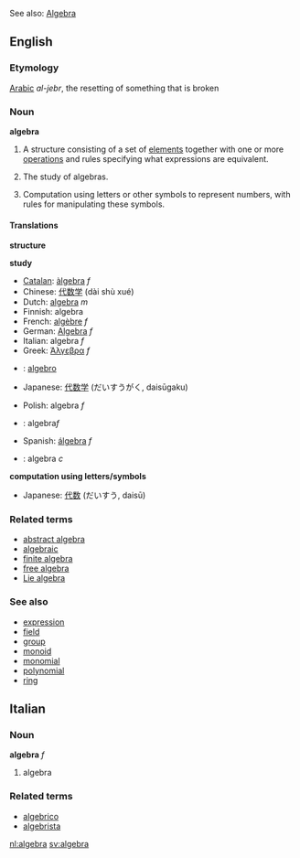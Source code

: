 See also: [[Algebra]]

{{wikipedia}}
==English==

===Etymology===
[[Arabic]] ''al-jebr'', the resetting of something that is broken

===Noun===
'''algebra'''

# <!--DefA-->{{math}} A structure consisting of a set of [[element]]s together with one or more [[operations]] and rules specifying what expressions are equivalent.
# <!--DefB-->{{math}} The study of algebras.
# <!--DefC-->Computation using letters or other symbols to represent numbers, with rules for manipulating these symbols.

====Translations====
<!--DefA-->'''structure'''
{{top}}
{{mid}}
{{bottom}}

<!--DefB-->'''study'''
{{top}}
*[[Catalan]]: [[àlgebra]] ''f''
*Chinese: [[代数学]] (dài shù xué)
*Dutch: [[algebra]] ''m''
*Finnish: algebra
*French: [[algèbre]] ''f''
*German: [[Algebra]] ''f''
*Italian: algebra ''f''
*Greek: [[Άλγεβρα]] ''f''
* {{io}} : [[algebro]]
*Japanese: [[代数学]] (だいすうがく, daisūgaku)
{{mid}}
*Polish: algebra ''f''
*{{sk}}: algebra'' f'' 
*Spanish: [[álgebra]] ''f'' 
*{{sv}}: algebra ''c''
{{bottom}}

<!--DefC-->'''computation using letters/symbols'''
{{top}}
*Japanese: [[代数]] (だいすう, daisū)
{{mid}}
{{bottom}}

===Related terms===
*[[abstract algebra]]
*[[algebraic]]
*[[finite algebra]]
*[[free algebra]]
*[[Lie algebra]]

===See also===
*[[expression]]
*[[field]]
*[[group]]
*[[monoid]]
*[[monomial]]
*[[polynomial]]
*[[ring]]

==Italian==
===Noun===
'''algebra''' ''f''

# algebra

===Related terms===
*[[algebrico]]
*[[algebrista]]

[[nl:algebra]]
[[sv:algebra]]